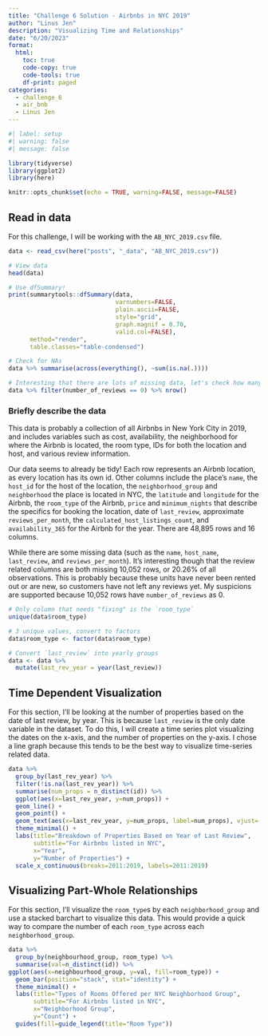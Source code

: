 ```yaml
---
title: "Challenge 6 Solution - Airbnbs in NYC 2019"
author: "Linus Jen"
description: "Visualizing Time and Relationships"
date: "6/20/2023"
format:
  html:
    toc: true
    code-copy: true
    code-tools: true
    df-print: paged
categories:
  - challenge_6
  - air_bnb
  - Linus Jen
---
```


```r
#| label: setup
#| warning: false
#| message: false

library(tidyverse)
library(ggplot2)
library(here)

knitr::opts_chunk$set(echo = TRUE, warning=FALSE, message=FALSE)
```


## Read in data

For this challenge, I will be working with the `AB_NYC_2019.csv` file.
  

```r
data <- read_csv(here("posts", "_data", "AB_NYC_2019.csv"))

# View data
head(data)

# Use dfSummary!
print(summarytools::dfSummary(data,
                              varnumbers=FALSE,
                              plain.ascii=FALSE,
                              style="grid",
                              graph.magnif = 0.70,
                              valid.col=FALSE),
      method="render",
      table.classes="table-condensed")

# Check for NAs
data %>% summarise(across(everything(), ~sum(is.na(.))))

# Interesting that there are lots of missing data, let's check how many units have no reviews
data %>% filter(number_of_reviews == 0) %>% nrow()
```

### Briefly describe the data

This data is probably a collection of all Airbnbs in New York City in 2019, and includes variables such as cost, availability, the neighborhood for where the Airbnb is located, the room type, IDs for both the location and host, and various review information.

Our data seems to already be tidy! Each row represents an Airbnb location, as every location has its own id. Other columns include the place’s `name`, the `host_id` for the host of the location, the `neighborhood_group` and `neighborhood` the place is located in NYC, the `latitude` and `longitude` for the Airbnb, the `room_type` of the Airbnb, `price` and `minimum_nights` that describe the specifics for booking the location, date of `last_review`, approximate `reviews_per_month`, the `calculated_host_listings_count`, and `availability_365` for the Airbnb for the year. There are 48,895 rows and 16 columns.

While there are some missing data (such as the `name`, `host_name`, `last_review`, and `reviews_per_month`). It’s interesting though that the review related columns are both missing 10,052 rows, or 20.26% of all observations. This is probably because these units have never been rented out or are new, so customers have not left any reviews yet. My suspicions are supported because 10,052 rows have `number_of_reviews` as 0.

```r
# Only column that needs "fixing" is the `room_type` 
unique(data$room_type)

# 3 unique values, convert to factors
data$room_type <- factor(data$room_type)

# Convert `last_review` into yearly groups
data <- data %>%
  mutate(last_rev_year = year(last_review))
```

## Time Dependent Visualization

For this section, I'll be looking at the number of properties based on the date of last review, by year. This is because `last_review` is the only date variable in the dataset. To do this, I will create a time series plot visualizing the dates on the x-axis, and the number of properties on the y-axis. I chose a line graph because this tends to be the best way to visualize time-series related data.

```r
data %>%
  group_by(last_rev_year) %>%
  filter(!is.na(last_rev_year)) %>%
  summarise(num_props = n_distinct(id)) %>%
  ggplot(aes(x=last_rev_year, y=num_props)) +
  geom_line() +
  geom_point() +
  geom_text(aes(x=last_rev_year, y=num_props, label=num_props), vjust=-0.5) +
  theme_minimal() +
  labs(title="Breakdown of Properties Based on Year of Last Review",
       subtitle="For Airbnbs listed in NYC",
       x="Year",
       y="Number of Properties") +
  scale_x_continuous(breaks=2011:2019, labels=2011:2019)
```

## Visualizing Part-Whole Relationships

For this section, I'll visualize the `room_type`s by each `neighborhood_group` and use a stacked barchart to visualize this data. This would provide a quick way to compare the number of each `room_type` across each `neighborhood_group`.

```r
data %>%
  group_by(neighbourhood_group, room_type) %>%
  summarise(val=n_distinct(id)) %>%
ggplot(aes(x=neighbourhood_group, y=val, fill=room_type)) +
  geom_bar(position="stack", stat="identity") +
  theme_minimal() +
  labs(title="Types of Rooms Offered per NYC Neighborhood Group",
       subtitle="For Airbnbs listed in NYC",
       x="Neighborhood Group",
       y="Count") +
  guides(fill=guide_legend(title="Room Type"))




```
